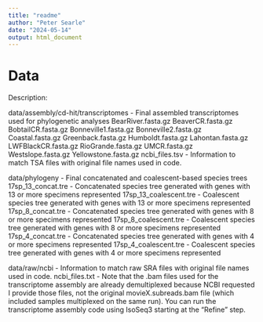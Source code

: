 ```yaml
---
title: "readme"
author: "Peter Searle"
date: "2024-05-14"
output: html_document
---
```


# Data

Description: 

data/assembly/cd-hit/transcriptomes - Final assembled transcriptomes used for phylogenetic analyses
  BearRiver.fasta.gz
  BeaverCR.fasta.gz
  BobtailCR.fasta.gz
  Bonneville1.fasta.gz
  Bonneville2.fasta.gz
  Coastal.fasta.gz
  Greenback.fasta.gz
  Humboldt.fasta.gz
  Lahontan.fasta.gz
  LWFBlackCR.fasta.gz
  RioGrande.fasta.gz
  UMCR.fasta.gz
  Westslope.fasta.gz
  Yellowstone.fasta.gz
  ncbi_files.tsv -  Information to match TSA files with original file names used in code. 
  
data/phylogeny - Final concatenated and coalescent-based species trees
  17sp_13_concat.tre - Concatenated species tree generated with genes with 13 or more specimens represented
  17sp_13_coalescent.tre - Coalescent species tree generated with genes with 13 or more specimens represented
  17sp_8_concat.tre - Concatenated species tree generated with genes with 8 or more specimens represented
  17sp_8_coalescent.tre - Coalescent species tree generated with genes with 8 or more specimens represented
  17sp_4_concat.tre - Concatenated species tree generated with genes with 4 or more specimens represented
  17sp_4_coalescent.tre - Coalescent species tree generated with genes with 4 or more specimens represented

data/raw/ncbi - Information to match raw SRA files with original file names used in code.
  ncbi_files.txt - Note that the .bam files used for the transcriptome assembly are already demultiplexed because NCBI requested I provide those files, not the original movieX.subreads.bam file (which included samples multiplexed on the same run). You can run the transcriptome assembly code using IsoSeq3 starting at the "Refine" step.
  

  
  
